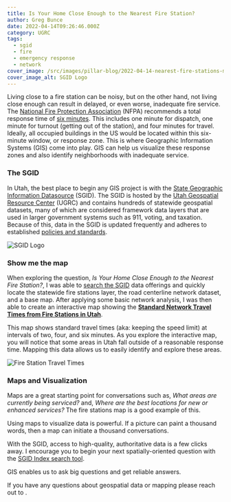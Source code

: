 ```yaml
---
title: Is Your Home Close Enough to the Nearest Fire Station?
author: Greg Bunce
date: 2022-04-14T09:26:46.000Z
category: UGRC
tags:
  - sgid
  - fire
  - emergency response
  - network
cover_image: /src/images/pillar-blog/2022-04-14-nearest-fire-stations-map/ugrc-logo-sgid-dark.png
cover_image_alt: SGID Logo
---
```



Living close to a fire station can be noisy, but on the other hand, not living close enough can result in delayed, or even worse, inadequate fire service. The [National Fire Protection Association](https://www.nfpa.org/) (NFPA) recommends a total response time of [six minutes](https://www.purvis.com/current-state-of-turnout-times/). This includes one minute for dispatch, one minute for turnout (getting out of the station), and four minutes for travel. Ideally, all occupied buildings in the US would be located within this six-minute window, or response zone. This is where Geographic Information Systems (GIS) come into play. GIS can help us visualize these response zones and also identify neighborhoods with inadequate service.

### The SGID

In Utah, the best place to begin any GIS project is with the [State Geographic Information Datasource](/products/sgid/) (SGID). The SGID is hosted by the [Utah Geospatial Resource Center](/) (UGRC) and contains hundreds of statewide geospatial datasets, many of which are considered framework data layers that are used in larger government systems such as 911, voting, and taxation. Because of this, data in the SGID is updated frequently and adheres to established [policies and standards](/documentation/policy/sgid/).

![SGID Logo](../../images/pillar-blog/2022-04-14-nearest-fire-stations-map/ugrc-logo-sgid-dark.png)

### Show me the map

When exploring the question, _Is Your Home Close Enough to the Nearest Fire Station?_, I was able to [search the SGID](/products/sgid/sgid-index/) data offerings and quickly locate the statewide fire stations layer, the road centerline network dataset, and a base map. After applying some basic network analysis, I was then able to create an interactive map showing the **[Standard Network Travel Times from Fire Stations in Utah](https://arcg.is/0T01i4)**.

This map shows standard travel times (aka: keeping the speed limit) at intervals of two, four, and six minutes. As you explore the interactive map, you will notice that some areas in Utah fall outside of a reasonable response time. Mapping this data allows us to easily identify and explore these areas.

![Fire Station Travel Times](../../images/pillar-blog/2022-04-14-nearest-fire-stations-map/fire_station_travel_times.png)

### Maps and Visualization

Maps are a great starting point for conversations such as, _What areas are currently being serviced?_ and, _Where are the best locations for new or enhanced services?_ The fire stations map is a good example of this.

Using maps to visualize data is powerful. If a picture can paint a thousand words, then a map can initiate a thousand conversations.

With the SGID, access to high-quality, authoritative data is a few clicks away. I encourage you to begin your next spatially-oriented question with the [SGID Index search tool](/products/sgid/sgid-index/).

GIS enables us to ask big questions and get reliable answers.

If you have any questions about geospatial data or mapping please reach out to <Contacts inline subject={frontmatter.title} contactKey='ugrc' />.
